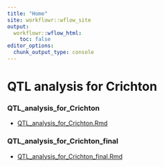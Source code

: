 ```yaml
---
title: "Home"
site: workflowr::wflow_site
output:
  workflowr::wflow_html:
    toc: false
editor_options:
  chunk_output_type: console
---
```


# QTL analysis for Crichton

### QTL_analysis_for_Crichton
* [QTL_analysis_for_Crichton.Rmd](QTL_analysis_for_Crichton.html)

### QTL_analysis_for_Crichton_final
* [QTL_analysis_for_Crichton_final.Rmd](QTL_analysis_for_Crichton_final.html)
